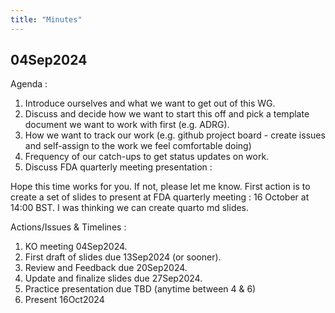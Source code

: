 ```yaml
---
title: "Minutes"
---
```


## 04Sep2024

Agenda :

1.  Introduce ourselves and what we want to get out of this WG.
2.  Discuss and decide how we want to start this off and pick a template document we want to work with first (e.g. ADRG).
3.  How we want to track our work (e.g. github project board - create issues and self-assign to the work we feel comfortable doing)
4.  Frequency of our catch-ups to get status updates on work.
5.  Discuss FDA quarterly meeting presentation :

Hope this time works for you. If not, please let me know. First action is to create a set of slides to present at FDA quarterly meeting : 16 October at 14:00 BST. I was thinking we can create quarto md slides.

Actions/Issues & Timelines :

1.  KO meeting 04Sep2024.
2.  First draft of slides due 13Sep2024 (or sooner).
3.  Review and Feedback due 20Sep2024.
4.  Update and finalize slides due 27Sep2024.
5.  Practice presentation due TBD (anytime between 4 & 6)
6.  Present 16Oct2024
